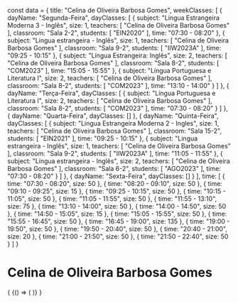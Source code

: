 const data = {
  title: "Celina de Oliveira Barbosa Gomes",
  weekClasses: [
    {
      dayName: "Segunda-Feira",
      dayClasses: [
        {
          subject: "Lingua Estrangeira Moderna 3 - Inglês",
          size: 1,
          teachers: [
            "Celina de Oliveira Barbosa Gomes"
          ],
          classroom: "Sala 2-2",
          students: [
            "EIN2020"
          ],
          time: "07:30 - 08:20"
        },
        {
          subject: "Lingua estrangeira - Inglês",
          size: 1,
          teachers: [
            "Celina de Oliveira Barbosa Gomes"
          ],
          classroom: "Sala 9-2",
          students: [
            "IIW2023A"
          ],
          time: "09:25 - 10:15"
        },
        {
          subject: "Língua Estrangeira: Inglês",
          size: 2,
          teachers: [
            "Celina de Oliveira Barbosa Gomes"
          ],
          classroom: "Sala 8-2",
          students: [
            "COM2023"
          ],
          time: "15:05 - 15:55"
        },
        {
          subject: "Língua Portuguesa e Literatura I",
          size: 2,
          teachers: [
            "Celina de Oliveira Barbosa Gomes"
          ],
          classroom: "Sala 8-2",
          students: [
            "COM2023"
          ],
          time: "13:10 - 14:00"
        }
      ]
    },
    {
      dayName: "Terça-Feira",
      dayClasses: [
        {
          subject: "Língua Portuguesa e Literatura I",
          size: 2,
          teachers: [
            "Celina de Oliveira Barbosa Gomes"
          ],
          classroom: "Sala 8-2",
          students: [
            "COM2023"
          ],
          time: "07:30 - 08:20"
        }
      ]
    },
    {
      dayName: "Quarta-Feira",
      dayClasses: []
    },
    {
      dayName: "Quinta-Feira",
      dayClasses: [
        {
          subject: "Lingua Estrangeira Moderna 2 - Ingles",
          size: 1,
          teachers: [
            "Celina de Oliveira Barbosa Gomes"
          ],
          classroom: "Sala 15-2",
          students: [
            "EIN2021"
          ],
          time: "09:25 - 10:15"
        },
        {
          subject: "Lingua estrangeira - Inglês",
          size: 1,
          teachers: [
            "Celina de Oliveira Barbosa Gomes"
          ],
          classroom: "Sala 9-2",
          students: [
            "IIW2023A"
          ],
          time: "11:05 - 11:55"
        },
        {
          subject: "Língua estrangeira - Inglês",
          size: 2,
          teachers: [
            "Celina de Oliveira Barbosa Gomes"
          ],
          classroom: "Sala 6-2",
          students: [
            "AGO2023"
          ],
          time: "07:30 - 08:20"
        }
      ]
    },
    {
      dayName: "Sexta-Feira",
      dayClasses: []
    }
  ],
  time: [
    {
      time: "07:30 - 08:20",
      size: 50
    },
    {
      time: "08:20 - 09:10",
      size: 50
    },
    {
      time: "09:10 - 09:25",
      size: 15
    },
    {
      time: "09:25 - 10:15",
      size: 50
    },
    {
      time: "10:15 - 11:05",
      size: 50
    },
    {
      time: "11:05 - 11:55",
      size: 50
    },
    {
      time: "11:55 - 13:10",
      size: 75
    },
    {
      time: "13:10 - 14:00",
      size: 50
    },
    {
      time: "14:00 - 14:50",
      size: 50
    },
    {
      time: "14:50 - 15:05",
      size: 15
    },
    {
      time: "15:05 - 15:55",
      size: 50
    },
    {
      time: "15:55 - 16:45",
      size: 50
    },
    {
      time: "16:45 - 19:00",
      size: 135
    },
    {
      time: "19:00 - 19:50",
      size: 50
    },
    {
      time: "19:50 - 20:40",
      size: 50
    },
    {
      time: "20:40 - 21:00",
      size: 20
    },
    {
      time: "21:00 - 21:50",
      size: 50
    },
    {
      time: "21:50 - 22:40",
      size: 50
    }
  ]
}

# Celina de Oliveira Barbosa Gomes

<div>
  {
    <BrowserOnly>
      {() => (
        <Grid
          title={data.title}
          weekClasses={data.weekClasses}
          time={data.time}
        />
      )}
    </BrowserOnly>
  }
</div>
